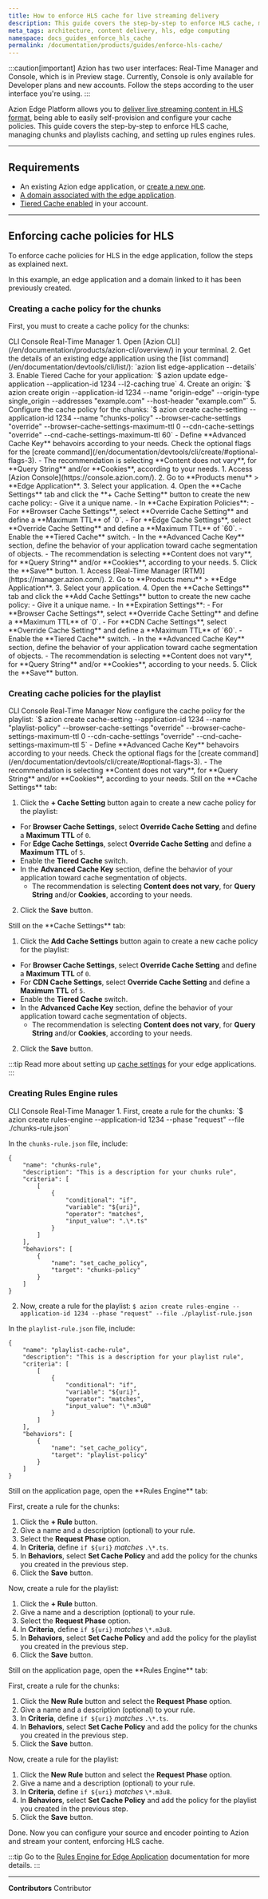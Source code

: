 ```yaml
---
title: How to enforce HLS cache for live streaming delivery
description: This guide covers the step-by-step to enforce HLS cache, managing chunks and playlists caching, and setting up Rules Engine rules.
meta_tags: architecture, content delivery, hls, edge computing
namespace: docs_guides_enforce_hls_cache
permalink: /documentation/products/guides/enforce-hls-cache/
---
```



:::caution[important]
Azion has two user interfaces: Real-Time Manager and Console, which is in Preview stage. Currently, Console is only available for Developer plans and new accounts. Follow the steps according to the user interface you're using.
:::

Azion Edge Platform allows you to [deliver live streaming content in HLS format](https://www.azion.com/en/solutions/live-streaming-delivery/), being able to easily self-provision and configure your cache policies. This guide covers the step-by-step to enforce HLS cache, managing chunks and playlists caching, and setting up rules engines rules.

---

## Requirements

- An existing Azion edge application, or [create a new one](/en/documentation/products/guides/build/build-an-application/).
- [A domain associated with the edge application](/en/documentation/products/guides/configure-a-domain/).
- [Tiered Cache enabled](/en/documentation/products/guides/billing-and-subscriptions/) in your account.

---

## Enforcing cache policies for HLS

To enforce cache policies for HLS in the edge application, follow the steps as explained next.

In this example, an edge application and a domain linked to it has been previously created.

### Creating a cache policy for the chunks

First, you must to create a cache policy for the chunks:

<Tabs client:visible>
    <Fragment slot="tab.cli">CLI </Fragment>
    <Fragment slot="tab.console">Console </Fragment>
    <Fragment slot="tab.rtm">Real-Time Manager </Fragment>

<Fragment slot="panel.cli">
1. Open [Azion CLI](/en/documentation/products/azion-cli/overview/) in your terminal.
2. Get the details of an existing edge application using the [list command](/en/documentation/devtools/cli/list/): `azion list edge-application --details`
3. Enable Tiered Cache for your application: `$ azion update edge-application --application-id 1234 --l2-caching true`
4. Create an origin: `$ azion create origin --application-id 1234 --name "origin-edge" --origin-type single_origin --addresses "example.com" --host-header "example.com"`
5. Configure the cache policy for the chunks: `$ azion create cache-setting --application-id 1234 --name "chunks-policy" --browser-cache-settings "override" --browser-cache-settings-maximum-ttl 0 --cdn-cache-settings "override" --cnd-cache-settings-maximum-ttl 60`
- Define **Advanced Cache Key** behavoirs according to your needs. Check the optional flags for the [create command](/en/documentation/devtools/cli/create/#optional-flags-3).
- The recommendation is selecting **Content does not vary**, for **Query String** and/or **Cookies**, according to your needs.
</Fragment>

<Fragment slot="panel.console">
1. Access [Azion Console](https://console.azion.com/).
2. Go to **Products menu** > **Edge Application**.
3. Select your application.
4. Open the **Cache Settings** tab and click the **+ Cache Setting** button to create the new cache policy:
- Give it a unique name.
- In **Cache Expiration Policies**:
    - For **Browser Cache Settings**, select **Override Cache Setting** and define a **Maximum TTL** of `0`.
    - For **Edge Cache Settings**, select **Override Cache Setting** and define a **Maximum TTL** of `60`.
- Enable the **Tiered Cache** switch.
- In the **Advanced Cache Key** section, define the behavior of your application toward cache segmentation of objects.
    - The recommendation is selecting **Content does not vary**, for **Query String** and/or **Cookies**, according to your needs.
5. Click the **Save** button.
</Fragment>

<Fragment slot="panel.rtm">
1. Access [Real-Time Manager (RTM)](https://manager.azion.com/).
2. Go to **Products menu** > **Edge Application**.
3. Select your application.
4. Open the **Cache Settings** tab and click the **Add Cache Settings** button to create the new cache policy:
- Give it a unique name.
- In **Expiration Settings**:
    - For **Browser Cache Settings**, select **Override Cache Setting** and define a **Maximum TTL** of `0`.
    - For **CDN Cache Settings**, select **Override Cache Setting** and define a **Maximum TTL** of `60`.
- Enable the **Tiered Cache** switch.
- In the **Advanced Cache Key** section, define the behavior of your application toward cache segmentation of objects.
    - The recommendation is selecting **Content does not vary**, for **Query String** and/or **Cookies**, according to your needs.
5. Click the **Save** button.
</Fragment>

</Tabs>
    
### Creating cache policies for the playlist

<Tabs client:visible>
    <Fragment slot="tab.cli">CLI </Fragment>
    <Fragment slot="tab.console">Console </Fragment>
    <Fragment slot="tab.rtm">Real-Time Manager </Fragment>

<Fragment slot="panel.cli">
Now configure the cache policy for the playlist: `$ azion create cache-setting --application-id 1234 --name "playlist-policy" --browser-cache-settings "override" --browser-cache-settings-maximum-ttl 0 --cdn-cache-settings "override" --cnd-cache-settings-maximum-ttl 5`
- Define **Advanced Cache Key** behavoirs according to your needs. Check the optional flags for the [create command](/en/documentation/devtools/cli/create/#optional-flags-3).
- The recommendation is selecting **Content does not vary**, for **Query String** and/or **Cookies**, according to your needs.
</Fragment>

<Fragment slot="panel.console">
Still on the **Cache Settings** tab:

1. Click the **+ Cache Setting** button again to create a new cache policy for the playlist:
- For **Browser Cache Settings**, select **Override Cache Setting** and define a **Maximum TTL** of `0`.
- For **Edge Cache Settings**, select **Override Cache Setting** and define a **Maximum TTL** of `5`.
- Enable the **Tiered Cache** switch.
- In the **Advanced Cache Key** section, define the behavior of your application toward cache segmentation of objects.
    - The recommendation is selecting **Content does not vary**, for **Query String** and/or **Cookies**, according to your needs.
2. Click the **Save** button.
</Fragment>

<Fragment slot="panel.rtm">
Still on the **Cache Settings** tab:

1. Click the **Add Cache Settings** button again to create a new cache policy for the playlist:
- For **Browser Cache Settings**, select **Override Cache Setting** and define a **Maximum TTL** of `0`.
- For **CDN Cache Settings**, select **Override Cache Setting** and define a **Maximum TTL** of `5`.
- Enable the **Tiered Cache** switch.
- In the **Advanced Cache Key** section, define the behavior of your application toward cache segmentation of objects.
    - The recommendation is selecting **Content does not vary**, for **Query String** and/or **Cookies**, according to your needs.
2. Click the **Save** button.
</Fragment>

</Tabs>

:::tip
Read more about setting up [cache settings](/en/documentation/products/build/edge-application/cache-settings/) for your edge applications.
:::

### Creating Rules Engine rules

<Tabs client:visible>
    <Fragment slot="tab.cli">CLI </Fragment>
    <Fragment slot="tab.console">Console </Fragment>
    <Fragment slot="tab.rtm">Real-Time Manager </Fragment>

<Fragment slot="panel.cli">
1. First, create a rule for the chunks: 
`$ azion create rules-engine --application-id 1234 --phase "request" --file ./chunks-rule.json`

In the `chunks-rule.json` file, include:

```
{
    "name": "chunks-rule",
    "description": "This is a description for your chunks rule",
    "criteria": [
        [
            {
                "conditional": "if",
                "variable": "${uri}",
                "operator": "matches",
                "input_value": ".\*.ts"
            }
        ]
    ],
    "behaviors": [
        {
            "name": "set_cache_policy",
            "target": "chunks-policy"
        }
    ]
}
```

2. Now, create a rule for the playlist:
`$ azion create rules-engine --application-id 1234 --phase "request" --file ./playlist-rule.json`

In the `playlist-rule.json` file, include:

```
{
    "name": "playlist-cache-rule",
    "description": "This is a description for your playlist rule",
    "criteria": [
        [
            {
                "conditional": "if",
                "variable": "${uri}",
                "operator": "matches",
                "input_value": "\*.m3u8"
            }
        ]
    ],
    "behaviors": [
        {
            "name": "set_cache_policy",
            "target": "playlist-policy"
        }
    ]
}
```
</Fragment>

<Fragment slot="panel.console">
Still on the application page, open the **Rules Engine** tab:

First, create a rule for the chunks: 
1. Click the **+ Rule** button.
2. Give a name and a description (optional) to your rule.
3. Select the **Request Phase** option.
4. In **Criteria**, define `if ${uri}` *matches* `.\*.ts`.
5. In **Behaviors**, select **Set Cache Policy** and add the policy for the chunks you created in the previous step.
6. Click the **Save** button.

Now, create a rule for the playlist: 
1. Click the **+ Rule** button.
2. Give a name and a description (optional) to your rule.
3. Select the **Request Phase** option.
4. In **Criteria**, define `if ${uri}` *matches* `\*.m3u8`.
5. In **Behaviors**, select **Set Cache Policy** and add the policy for the playlist you created in the previous step.
6. Click the **Save** button.
</Fragment>

<Fragment slot="panel.rtm">
Still on the application page, open the **Rules Engine** tab:

First, create a rule for the chunks: 
1. Click the **New Rule** button and select the **Request Phase** option.
2. Give a name and a description (optional) to your rule.
3. In **Criteria**, define `if ${uri}` *matches* `.\*.ts`.
4. In **Behaviors**, select **Set Cache Policy** and add the policy for the chunks you created in the previous step.
5. Click the **Save** button.

Now, create a rule for the playlist: 
1. Click the **New Rule** button and select the **Request Phase** option.
2. Give a name and a description (optional) to your rule.
3. In **Criteria**, define `if ${uri}` *matches* `\*.m3u8`.
4. In **Behaviors**, select **Set Cache Policy** and add the policy for the playlist you created in the previous step.
5. Click the **Save** button.
</Fragment>

</Tabs>

Done. Now you can configure your source and encoder pointing to Azion and stream your content, enforcing HLS cache.

:::tip
Go to the [Rules Engine for Edge Application](/en/documentation/products/build/edge-application/rules-engine/) documentation for more details.
:::

<LinkButton link="/en/documentation/architecture/live-streaming-delivery/live-streaming-delivery-with-hls/" label="Go to Live Streaming Delivery architecture" outlined />

---


**Contributors** <ContributorList>Contributor</ContributorList>
